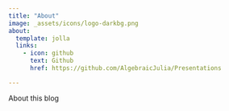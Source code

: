 ```yaml
---
title: "About"
image: _assets/icons/logo-darkbg.png
about:
  template: jolla
  links:
    - icon: github
      text: Github
      href: https://github.com/AlgebraicJulia/Presentations

---
```


About this blog
